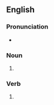 {{also|dog fights|dog-fights}}

==English==

===Pronunciation===
* {{rhymes|en|aɪts}}

===Noun===
{{head|en|noun form}}

# {{plural of|en|dogfight}}

===Verb===
{{head|en|verb form}}

# {{en-third-person singular of|dogfight}}